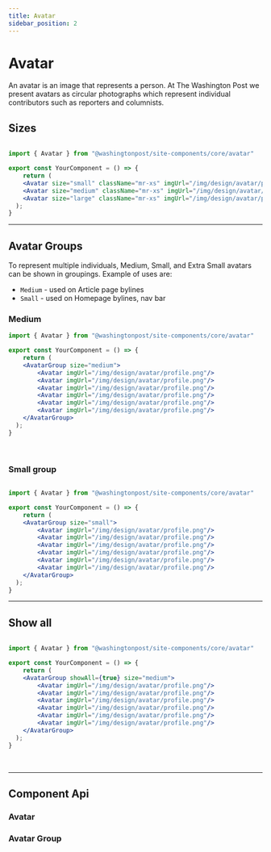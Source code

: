 ```yaml
---
title: Avatar
sidebar_position: 2
---
```

 


# Avatar

<!-- Description of component -->
<p className="font-xs font-light font--subhead">
An avatar is an image that represents a person. At The Washington Post we present avatars as circular photographs which represent individual contributors such as reporters and columnists.
</p>

<!-- Live Example of component import live component above-->

<Container Caption="Image of sully">
   <Avatar imgUrl="/img/design/avatar/profile.png"/>
</Container>

<!-- Tabs between design & implementation change path if -->
<Tabs isDesignDoc={false} relatedUrl="design/uncategorized/avatar"/>


## Sizes
<Container className="flex-wrap pa-sm">
    <Avatar size="small" className="mr-xs" imgUrl="/img/design/avatar/profile.png"/>
    <Avatar size="medium" className="mr-xs" imgUrl="/img/design/avatar/profile.png"/>
    <Avatar size="large" className="mr-xs" imgUrl="/img/design/avatar/profile.png"/>
</Container>

```jsx

import { Avatar } from "@washingtonpost/site-components/core/avatar"

export const YourComponent = () => {
    return (
    <Avatar size="small" className="mr-xs" imgUrl="/img/design/avatar/profile.png"/>
    <Avatar size="medium" className="mr-xs" imgUrl="/img/design/avatar/profile.png"/>
    <Avatar size="large" className="mr-xs" imgUrl="/img/design/avatar/profile.png"/>
  );
}
```

---
## Avatar Groups
To represent multiple individuals, Medium, Small, and Extra Small avatars can be shown in groupings.
Example of uses are:
- `Medium` - used on Article page bylines
- `Small` - used on Homepage bylines, nav bar

### Medium
<Container>
    <AvatarGroup size="medium">
        <Avatar imgUrl="/img/design/avatar/profile.png"/>
        <Avatar imgUrl="/img/design/avatar/profile.png"/>
        <Avatar imgUrl="/img/design/avatar/profile.png"/>
        <Avatar imgUrl="/img/design/avatar/profile.png"/>
        <Avatar imgUrl="/img/design/avatar/profile.png"/>
        <Avatar imgUrl="/img/design/avatar/profile.png"/>
    </AvatarGroup>
</Container>

```jsx
import { Avatar } from "@washingtonpost/site-components/core/avatar"

export const YourComponent = () => {
    return (
    <AvatarGroup size="medium">
        <Avatar imgUrl="/img/design/avatar/profile.png"/>
        <Avatar imgUrl="/img/design/avatar/profile.png"/>
        <Avatar imgUrl="/img/design/avatar/profile.png"/>
        <Avatar imgUrl="/img/design/avatar/profile.png"/>
        <Avatar imgUrl="/img/design/avatar/profile.png"/>
        <Avatar imgUrl="/img/design/avatar/profile.png"/>
    </AvatarGroup>
  );
}
```
<br/>

### Small group
<Container>
    <AvatarGroup size="small">
        <Avatar imgUrl="/img/design/avatar/profile.png"/>
        <Avatar imgUrl="/img/design/avatar/profile.png"/>
        <Avatar imgUrl="/img/design/avatar/profile.png"/>
        <Avatar imgUrl="/img/design/avatar/profile.png"/>
        <Avatar imgUrl="/img/design/avatar/profile.png"/>
        <Avatar imgUrl="/img/design/avatar/profile.png"/>
    </AvatarGroup>
</Container>

```jsx

import { Avatar } from "@washingtonpost/site-components/core/avatar"

export const YourComponent = () => {
    return (
    <AvatarGroup size="small">
        <Avatar imgUrl="/img/design/avatar/profile.png"/>
        <Avatar imgUrl="/img/design/avatar/profile.png"/>
        <Avatar imgUrl="/img/design/avatar/profile.png"/>
        <Avatar imgUrl="/img/design/avatar/profile.png"/>
        <Avatar imgUrl="/img/design/avatar/profile.png"/>
        <Avatar imgUrl="/img/design/avatar/profile.png"/>
    </AvatarGroup>
  );
}
```

---
## Show all
<Container>
    <AvatarGroup showAll={true} size="medium">
        <Avatar imgUrl="/img/design/avatar/profile.png"/>
        <Avatar imgUrl="/img/design/avatar/profile.png"/>
        <Avatar imgUrl="/img/design/avatar/profile.png"/>
        <Avatar imgUrl="/img/design/avatar/profile.png"/>
        <Avatar imgUrl="/img/design/avatar/profile.png"/>
        <Avatar imgUrl="/img/design/avatar/profile.png"/>
    </AvatarGroup>
</Container>

```jsx

import { Avatar } from "@washingtonpost/site-components/core/avatar"

export const YourComponent = () => {
    return (
    <AvatarGroup showAll={true} size="medium">
        <Avatar imgUrl="/img/design/avatar/profile.png"/>
        <Avatar imgUrl="/img/design/avatar/profile.png"/>
        <Avatar imgUrl="/img/design/avatar/profile.png"/>
        <Avatar imgUrl="/img/design/avatar/profile.png"/>
        <Avatar imgUrl="/img/design/avatar/profile.png"/>
        <Avatar imgUrl="/img/design/avatar/profile.png"/>
    </AvatarGroup>
  );
}
```
<br/>

---
## Component Api

### Avatar
<div className="mb-lg">
<ApiTable componentName="avatar"/>
</div>

### Avatar Group
<div className="mb-lg">
<ApiTable componentName="avatargroup"/>
</div>


